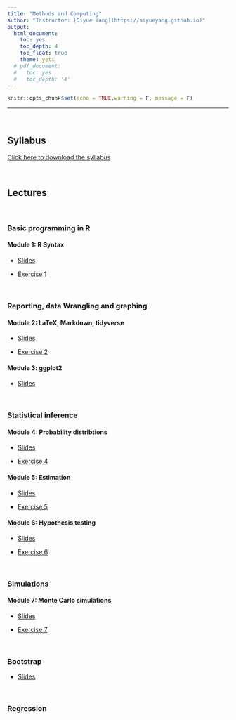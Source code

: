 ```yaml
---
title: "Methods and Computing"
author: "Instructor: [Siyue Yang](https://siyueyang.github.io)"
output:
  html_document:
    toc: yes
    toc_depth: 4
    toc_float: true
    theme: yeti
  # pdf_document:
  #   toc: yes
  #   toc_depth: '4'
---
```


```r
knitr::opts_chunk$set(echo = TRUE,warning = F, message = F)
```

---

<br>

## Syllabus

[Click here to download the syllabus](Computing/syllabus_computing.pdf)

<br>

## Lectures

<br>

### Basic programming in R

#### Module 1: R Syntax

<!-- EK: This is another way to do it that avoids the GitHub repo interface, if you like it better. -->

- [Slides](Computing/Slides/mod1.pdf)

- [Exercise 1](Computing/Exercises/ex1.pdf)

<!--
- <a href="https://github.com/jlgrons/UofT-DoSS-SPB/blob/main/Computing/Slides/mod1.pdf"target="_blank">Slides</a>

- <a href="https://github.com/jlgrons/UofT-DoSS-SPB/blob/main/Computing/Exercises/ex1.pdf" target="_blank">Exercise 1</a>

-->

<br>

### Reporting, data Wrangling and graphing

#### Module 2: LaTeX, Markdown, tidyverse

- <a href="https://github.com/jlgrons/UofT-DoSS-SPB/blob/main/Computing/Slides/mod2.pdf"target="_blank">Slides</a>

- <a href="https://github.com/jlgrons/UofT-DoSS-SPB/blob/main/Computing/Exercises/ex2.pdf" target="_blank">Exercise 2</a>

#### Module 3: ggplot2

- <a href="https://github.com/jlgrons/UofT-DoSS-SPB/blob/main/Computing/Slides/mod3.pdf"target="_blank">Slides</a>

<br> 

### Statistical inference

#### Module 4: Probability distribtions

- <a href="https://github.com/jlgrons/UofT-DoSS-SPB/blob/main/Computing/Slides/mod4.pdf"target="_blank">Slides</a>

- <a href="https://github.com/jlgrons/UofT-DoSS-SPB/blob/main/Computing/Exercises/ex4.pdf" target="_blank">Exercise 4</a>


#### Module 5: Estimation

- <a href="https://github.com/jlgrons/UofT-DoSS-SPB/blob/main/Computing/Slides/mod5.pdf"target="_blank">Slides</a>

- <a href="https://github.com/jlgrons/UofT-DoSS-SPB/blob/main/Computing/Exercises/ex5.pdf" target="_blank">Exercise 5</a>


#### Module 6: Hypothesis testing

- <a href="https://github.com/jlgrons/UofT-DoSS-SPB/blob/main/Computing/Slides/mod6.pdf"target="_blank">Slides</a>

- <a href="https://github.com/jlgrons/UofT-DoSS-SPB/blob/main/Computing/Exercises/ex6.pdf" target="_blank">Exercise 6</a>


<br>

### Simulations 

#### Module 7: Monte Carlo simulations

- <a href="https://github.com/jlgrons/UofT-DoSS-SPB/blob/main/Computing/Slides/mod7.pdf"target="_blank">Slides</a>

- <a href="https://github.com/jlgrons/UofT-DoSS-SPB/blob/main/Computing/Exercises/ex7.pdf" target="_blank">Exercise 7</a>


<br>

### Bootstrap

- <a href="https://github.com/jlgrons/UofT-DoSS-SPB/blob/main/Computing/Slides/mod8.pdf"target="_blank">Slides</a>


<br>

### Regression

<br>




